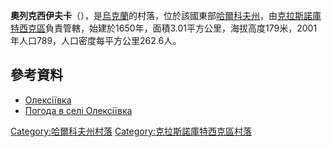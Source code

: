 {{coord|49|55|23|N|35|20|16|E|scale:100000_region:UA|display=title}}

'''奧列克西伊夫卡'''（{{lang-uk|Олексіївка}}），是[[烏克蘭|烏克蘭]]的村落，位於該國東部[[哈爾科夫州|哈爾科夫州]]，由[[克拉斯諾庫特西克區|克拉斯諾庫特西克區]]負責管轄，始建於1650年，面積3.01平方公里，海拔高度179米，2001年人口789，人口密度每平方公里262.6人。

==參考資料==
* [http://w1.c1.rada.gov.ua/pls/z7502/A005?rdat1=09.01.2009&rf7571=33529 Олексіївка]{{dead link|date=2017年12月 |bot=InternetArchiveBot |fix-attempted=yes }}
* [http://weather.in.ua/ua/har'kovskaja/18810 Погода в селі Олексіївка]{{Wayback|url=http://weather.in.ua/ua/har%27kovskaja/18810 |date=20170615064856 }}

{{DEFAULTSORT:Олексіївка}}
[[Category:哈爾科夫州村落|Category:哈爾科夫州村落]]
[[Category:克拉斯諾庫特西克區村落|Category:克拉斯諾庫特西克區村落]]


{{Kharkiv-geo-stub}}